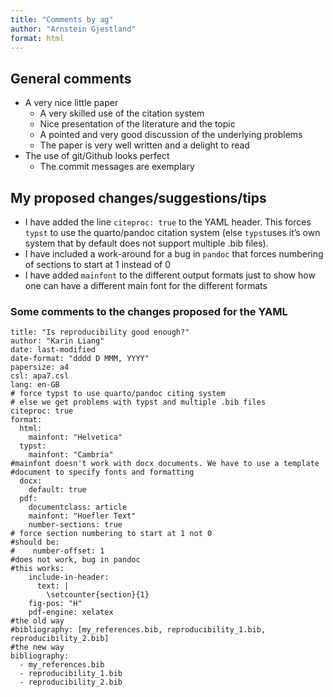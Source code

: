 ```yaml
---
title: "Comments by ag"
author: "Arnstein Gjestland"
format: html
---
```


## General comments

- A very nice little paper
  - A very skilled use of the citation system
  - Nice presentation of the literature and the topic
  - A pointed and very good discussion of the underlying problems
  - The paper is very well written and a delight to read
- The use of git/Github looks perfect
  - The commit messages are exemplary
  
## My proposed changes/suggestions/tips

- I have added the line `citeproc: true` to the YAML header. This forces `typst` to use the quarto/pandoc citation system (else `typst`uses it's own system that by default does not support multiple .bib files).
- I have included a work-around for a bug in `pandoc` that forces numbering of sections to start at 1 instead of 0
- I have added `mainfont` to the different output formats just to show how one can have a different main font for the different formats

### Some comments to the changes proposed for the YAML

```
title: "Is reproducibility good enough?"
author: "Karin Liang"
date: last-modified
date-format: "dddd D MMM, YYYY"
papersize: a4
csl: apa7.csl
lang: en-GB
# force typst to use quarto/pandoc citing system
# else we get problems with typst and multiple .bib files
citeproc: true
format:
  html: 
    mainfont: "Helvetica"
  typst:
    mainfont: "Cambria"
#mainfont doesn't work with docx documents. We have to use a template
#document to specify fonts and formatting
  docx: 
    default: true
  pdf:
    documentclass: article
    mainfont: "Hoefler Text"
    number-sections: true
# force section numbering to start at 1 not 0
#should be:
#    number-offset: 1
#does not work, bug in pandoc
#this works:
    include-in-header:
      text: |
        \setcounter{section}{1}
    fig-pos: "H"
    pdf-engine: xelatex
#the old way
#bibliography: [my_references.bib, reproducibility_1.bib, reproducibility_2.bib]
#the new way
bibliography: 
  - my_references.bib
  - reproducibility_1.bib
  - reproducibility_2.bib
```


